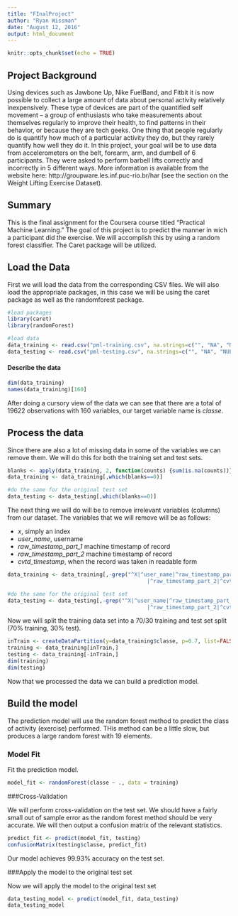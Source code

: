 ```yaml
---
title: "FInalProject"
author: "Ryan Wissman"
date: "August 12, 2016"
output: html_document
---
```


```r
knitr::opts_chunk$set(echo = TRUE)
```

## Project Background

Using devices such as Jawbone Up, Nike FuelBand, and Fitbit it is now possible to collect a large amount of data about personal activity relatively inexpensively. These type of devices are part of the quantified self movement – a group of enthusiasts who take measurements about themselves regularly to improve their health, to find patterns in their behavior, or because they are tech geeks. One thing that people regularly do is quantify how much of a particular activity they do, but they rarely quantify how well they do it. In this project, your goal will be to use data from accelerometers on the belt, forearm, arm, and dumbell of 6 participants. They were asked to perform barbell lifts correctly and incorrectly in 5 different ways. More information is available from the website here: http://groupware.les.inf.puc-rio.br/har (see the section on the Weight Lifting Exercise Dataset).

## Summary

This is the final assignment for the Coursera course titled "Practical Machine Learning." The goal of this project is to predict the manner in wich a participant did the exercise. We will accomplish this by using a random forest classifier. The Caret package will be utilized.

## Load the Data

First we will load the data from the corresponding CSV files. We will also load the appropriate packages, in this case we will be using the caret package as well as the randomforest package. 

```r
#load packages
library(caret)
library(randomForest)

#load data
data_training <- read.csv("pml-training.csv", na.strings=c("", "NA", "NULL"))
data_testing <- read.csv("pml-testing.csv", na.strings=c("", "NA", "NULL"))
```

#### Describe the data

```r
dim(data_training)
names(data_training)[160]
```

After doing a cursory view of the data we can see that there are a total of 19622 observations with 160 variables, our target variable name is *classe*.

## Process the data

Since there are also a lot of missing data in some of the variables we can remove them. We will do this for both the training set and test sets. 

```r
blanks <- apply(data_training, 2, function(counts) {sum(is.na(counts))})
data_training <- data_training[,which(blanks==0)]

#do the same for the original test set
data_testing <- data_testing[,which(blanks==0)]
```

The next thing we will do will be to remove irrelevant variables (columns) from our dataset. The variables that we will remove will be as follows:

* *x*, simply an index
* *user_name*, username
* *raw_timestamp_part_1* machine timestamp of record
* *raw_timestamp_part_2* machine timestamp of record
* *cvtd_timestamp*, when the record was taken in readable form

```r
data_training <- data_training[,-grep("^X|^user_name|^raw_timestamp_part_1
                                            |^raw_timestamp_part_2|^cvtd_timestamp", names(data_training))]

#do the same for the original test set
data_testing <- data_testing[,-grep("^X|^user_name|^raw_timestamp_part_1
                                            |^raw_timestamp_part_2|^cvtd_timestamp", names(data_testing))]
```

Now we will split the training data set into a 70/30 training and test set split (70% training, 30% test). 

```r
inTrain <- createDataPartition(y=data_training$classe, p=0.7, list=FALSE)
training <- data_training[inTrain,]
testing <- data_training[-inTrain,]
dim(training)
dim(testing)
```

Now that we processed the data we can build a prediction model.

## Build the model

The prediction model will use the random forest method to predict the class of activity (exercise) performed. THis method can be a little slow, but produces a large random forest with 19 elements.

### Model Fit

Fit the prediction model.

```r
model_fit <- randomForest(classe ~ ., data = training)
```

###Cross-Validation

We will perform cross-validation on the test set. We should have a fairly small out of sample error as the random forest method should be very accurate. We will then output a confusion matrix of the relevant statistics.

```r
predict_fit <- predict(model_fit, testing)
confusionMatrix(testing$classe, predict_fit)
```

Our model achieves 99.93% accuracy on the test set. 

###Apply the model to the original test set

Now we will apply the model to the original test set 

```r
data_testing_model <- predict(model_fit, data_testing)
data_testing_model
```
